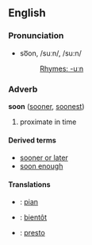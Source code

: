 ==English==
===Pronunciation===
*so͞on, /suːn/, /su:n/
*:[[Rhymes:English:-uːn|Rhymes: -uːn]]

===Adverb===
'''soon''' ([[sooner]], [[soonest]])

# proximate in time

====Derived terms====
*[[sooner or later]]
*[[soon enough]]

====Translations====
*{{msg:fi}}: [[pian]]
*{{msg:fr}}: [[bientôt]]
*{{msg:it}}: [[presto#Italian|presto]]